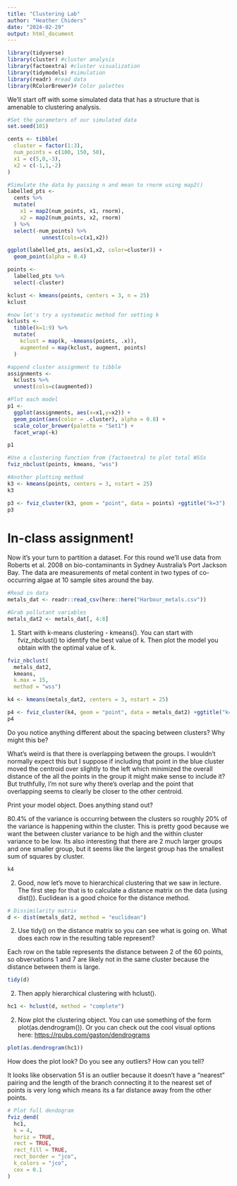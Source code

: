 ```yaml
---
title: "Clustering Lab"
author: "Heather Chiders"
date: "2024-02-29"
output: html_document
---
```


```r
library(tidyverse) 
library(cluster) #cluster analysis
library(factoextra) #cluster visualization
library(tidymodels) #simulation 
library(readr) #read data
library(RColorBrewer)# Color palettes

```

We'll start off with some simulated data that has a structure that is amenable to clustering analysis.

```r
#Set the parameters of our simulated data
set.seed(101)

cents <- tibble(
  cluster = factor(1:3),
  num_points = c(100, 150, 50),
  x1 = c(5,0,-3),
  x2 = c(-1,1,-2)
)

```

```r
#Simulate the data by passing n and mean to rnorm using map2()
labelled_pts <- 
  cents %>%
  mutate(
    x1 = map2(num_points, x1, rnorm),
    x2 = map2(num_points, x2, rnorm)
  ) %>%
  select(-num_points) %>%
           unnest(cols=c(x1,x2))

ggplot(labelled_pts, aes(x1,x2, color=cluster)) +
  geom_point(alpha = 0.4)
```

```r
points <- 
  labelled_pts %>%
  select(-cluster)

kclust <- kmeans(points, centers = 3, n = 25)
kclust
```

```r
#now let's try a systematic method for setting k
kclusts <- 
  tibble(k=1:9) %>%
  mutate(
    kclust = map(k, ~kmeans(points, .x)),
    augmented = map(kclust, augment, points)
  )
```

```r
#append cluster assignment to tibble
assignments <- 
  kclusts %>%
  unnest(cols=c(augmented))
```

```r
#Plot each model 
p1 <- 
  ggplot(assignments, aes(x=x1,y=x2)) +
  geom_point(aes(color = .cluster), alpha = 0.8) +
  scale_color_brewer(palette = "Set1") +
  facet_wrap(~k)

p1
```

```r
#Use a clustering function from {factoextra} to plot total WSSs
fviz_nbclust(points, kmeans, "wss")
```

```r
#Another plotting method
k3 <- kmeans(points, centers = 3, nstart = 25)
k3

p3 <- fviz_cluster(k3, geom = "point", data = points) +ggtitle("k=3")
p3
```

# In-class assignment!

Now it's your turn to partition a dataset. For this round we'll use data from Roberts et al. 2008 on bio-contaminants in Sydney Australia's Port Jackson Bay. The data are measurements of metal content in two types of co-occurring algae at 10 sample sites around the bay.

```r
#Read in data
metals_dat <- readr::read_csv(here::here("Harbour_metals.csv"))

#Grab pollutant variables
metals_dat2 <- metals_dat[, 4:8] 
```

1.  Start with k-means clustering - kmeans(). You can start with fviz_nbclust() to identify the best value of k. Then plot the model you obtain with the optimal value of k.

```r
fviz_nbclust(
  metals_dat2, 
  kmeans, 
  k.max = 15,
  method = "wss")
```

```r
k4 <- kmeans(metals_dat2, centers = 3, nstart = 25)

p4 <- fviz_cluster(k4, geom = "point", data = metals_dat2) +ggtitle("k=3")
p4
```

Do you notice anything different about the spacing between clusters? Why might this be?

What's weird is that there is overlapping between the groups. I wouldn't normally expect this but I suppose if including that point in the blue cluster moved the centroid over slightly to the left which minimized the overall distance of the all the points in the group it might make sense to include it? But truthfully, I'm not sure why there's overlap and the point that overlapping seems to clearly be closer to the other centroid.

Print your model object. Does anything stand out?

80.4% of the variance is occurring between the clusters so roughly 20% of the variance is happening within the cluster. This is pretty good because we want the between cluster variance to be high and the within cluster variance to be low. Its also interesting that there are 2 much larger groups and one smaller group, but it seems like the largest group has the smallest sum of squares by cluster.

```r
k4
```

2.  Good, now let's move to hierarchical clustering that we saw in lecture. The first step for that is to calculate a distance matrix on the data (using dist()). Euclidean is a good choice for the distance method.

```r
# Dissimilarity matrix
d <- dist(metals_dat2, method = "euclidean")
```

2.  Use tidy() on the distance matrix so you can see what is going on. What does each row in the resulting table represent?

Each row on the table represents the distance between 2 of the 60 points, so obvervations 1 and 7 are likely not in the same cluster because the distance between them is large.

```r
tidy(d)
```

2.  Then apply hierarchical clustering with hclust().

```r
hc1 <- hclust(d, method = "complete")
```

2.  Now plot the clustering object. You can use something of the form plot(as.dendrogram()). Or you can check out the cool visual options here: <https://rpubs.com/gaston/dendrograms>

```r
plot(as.dendrogram(hc1))
```

How does the plot look? Do you see any outliers? How can you tell?

It looks like observation 51 is an outlier because it doesn't have a "nearest" pairing and the length of the branch connecting it to the nearest set of points is very long which means its a far distance away from the other points.

```r
# Plot full dendogram
fviz_dend(
  hc1,
  k = 4,
  horiz = TRUE,
  rect = TRUE,
  rect_fill = TRUE,
  rect_border = "jco",
  k_colors = "jco",
  cex = 0.1
)
```
